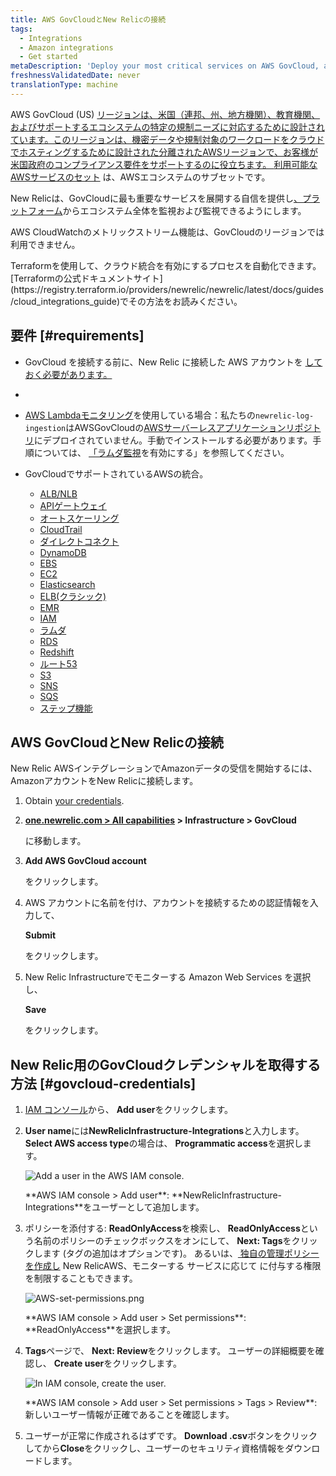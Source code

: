 ```yaml
---
title: AWS GovCloudとNew Relicの接続
tags:
  - Integrations
  - Amazon integrations
  - Get started
metaDescription: 'Deploy your most critical services on AWS GovCloud, and monitor your entire infrastructure with New Relic.'
freshnessValidatedDate: never
translationType: machine
---
```





AWS GovCloud (US) [リージョンは、米国（連邦、州、地方機関）、教育機関、およびサポートするエコシステムの特定の規制ニーズに対応するために設計されています。このリージョンは、機密データや規制対象のワークロードをクラウドでホスティングするために設計された分離されたAWSリージョンで、お客様が米国政府のコンプライアンス要件をサポートするのに役立ちます。 ](https://aws.amazon.com/govcloud-us/)[利用可能なAWSサービスのセット](https://aws.amazon.com/govcloud-us/details/) は、AWSエコシステムのサブセットです。

New Relicは、GovCloudに最も重要なサービスを展開する自信を提供し[、プラットフォーム](/docs/new-relic-one/use-new-relic-one/get-started/introduction-new-relic-one)からエコシステム全体を監視および監視できるようにします。

AWS CloudWatchのメトリックストリーム機能は、GovCloudのリージョンでは利用できません。

<Callout variant="tip">
  Terraformを使用して、クラウド統合を有効にするプロセスを自動化できます。 [Terraformの公式ドキュメントサイト](https://registry.terraform.io/providers/newrelic/newrelic/latest/docs/guides/cloud_integrations_guide)でその方法をお読みください。
</Callout>

## 要件 [#requirements]

* GovCloud を接続する前に、New Relic に接続した AWS アカウントを [しておく必要があります。](/docs/integrations/amazon-integrations/get-started/connect-aws-infrastructure)

* [](/docs/integrations/amazon-integrations/get-started/connect-aws-infrastructure)

* [](/docs/integrations/amazon-integrations/get-started/connect-aws-infrastructure)[AWS Lambdaモニタリング](/docs/serverless-function-monitoring/aws-lambda-monitoring/get-started/introduction-new-relic-monitoring-aws-lambda)を使用している場合：私たちの`newrelic-log-ingestion`はAWSGovCloudの[AWSサーバーレスアプリケーションリポジトリ](https://aws.amazon.com/serverless/serverlessrepo/)にデプロイされていません。手動でインストールする必要があります。手順については、 [「ラムダ監視](/docs/serverless-function-monitoring/aws-lambda-monitoring/get-started/enable-new-relic-monitoring-aws-lambda#connect-aws)を有効にする」を参照してください。

* GovCloudでサポートされているAWSの統合。

  * [ALB/NLB](/docs/integrations/amazon-integrations/aws-integrations-list/aws-albnlb-monitoring-integration)
  * [APIゲートウェイ](/docs/integrations/amazon-integrations/aws-integrations-list/aws-api-gateway-monitoring-integration)
  * [オートスケーリング](/docs/integrations/amazon-integrations/aws-integrations-list/aws-auto-scaling-monitoring-integration)
  * [CloudTrail](/docs/integrations/amazon-integrations/aws-integrations-list/aws-cloudtrail-monitoring-integration)
  * [ダイレクトコネクト](/docs/integrations/amazon-integrations/aws-integrations-list/aws-direct-connect-monitoring-integration)
  * [DynamoDB](/docs/integrations/amazon-integrations/aws-integrations-list/aws-dynamodb-monitoring-integration)
  * [EBS](/docs/integrations/amazon-integrations/aws-integrations-list/aws-ebs-monitoring-integration)
  * [EC2](/docs/integrations/amazon-integrations/aws-integrations-list/aws-ec2-monitoring-integration)
  * [Elasticsearch](/docs/integrations/amazon-integrations/aws-integrations-list/aws-elasticsearch-monitoring-integration)
  * [ELB(クラシック)](/docs/integrations/amazon-integrations/aws-integrations-list/aws-elb-classic-monitoring-integration)
  * [EMR](/docs/integrations/amazon-integrations/aws-integrations-list/aws-emr-monitoring-integration)
  * [IAM](/docs/integrations/amazon-integrations/aws-integrations-list/aws-iam-monitoring-integration)
  * [ラムダ](/docs/integrations/amazon-integrations/aws-integrations-list/aws-lambda-monitoring-integration)
  * [RDS](/docs/integrations/amazon-integrations/aws-integrations-list/aws-rds-monitoring-integration)
  * [Redshift](/docs/integrations/amazon-integrations/aws-integrations-list/aws-redshift-integration)
  * [ルート53](/docs/integrations/amazon-integrations/aws-integrations-list/aws-route-53-monitoring-integration)
  * [S3](/docs/integrations/amazon-integrations/aws-integrations-list/aws-s3-monitoring-integration)
  * [SNS](/docs/integrations/amazon-integrations/aws-integrations-list/aws-sns-monitoring-integration)
  * [SQS](/docs/integrations/amazon-integrations/aws-integrations-list/aws-sqs-monitoring-integration)
  * [ステップ機能](/docs/integrations/amazon-integrations/aws-integrations-list/aws-step-functions-monitoring-integration)

## AWS GovCloudとNew Relicの接続

New Relic AWSインテグレーションでAmazonデータの受信を開始するには、AmazonアカウントをNew Relicに接続します。

1. Obtain [your credentials](#govcloud-credentials).

2. <DNT>**[one.newrelic.com > All capabilities](https://one.newrelic.com/all-capabilities) > Infrastructure > GovCloud**</DNT>

   に移動します。

3. <DNT>**Add AWS GovCloud account**</DNT>

   をクリックします。

4. AWS アカウントに名前を付け、アカウントを接続するための認証情報を入力して、

   <DNT>**Submit**</DNT>

   をクリックします。

5. New Relic Infrastructureでモニターする Amazon Web Services を選択し、

   <DNT>**Save**</DNT>

   をクリックします。

## New Relic用のGovCloudクレデンシャルを取得する方法 [#govcloud-credentials]

1. [IAM コンソール](https://console.amazonaws-us-gov.com/iam/home#/users)から、 <DNT>**Add user**</DNT>をクリックします。

2. <DNT>**User name**</DNT>には<DNT>**NewRelicInfrastructure-Integrations**</DNT>と入力します。 <DNT>**Select AWS access type**</DNT>の場合は、 <DNT>**Programmatic access**</DNT>を選択します。

   <img
     title="AWS-add-user.png"
     alt="Add a user in the AWS IAM console."
     src={infrastructureAwsAddUser}
   />

   <figcaption>
     <DNT>**AWS IAM console > Add user**</DNT>: <DNT>**NewRelicInfrastructure-Integrations**</DNT>をユーザーとして追加します。
   </figcaption>

3. ポリシーを添付する: <DNT>**ReadOnlyAccess**</DNT>を検索し、 <DNT>**ReadOnlyAccess**</DNT>という名前のポリシーのチェックボックスをオンにして、 <DNT>**Next: Tags**</DNT>をクリックします (タグの追加はオプションです)。 あるいは、[ 独自の管理ポリシーを作成し](/docs/integrations/amazon-integrations/getting-started/integrations-managed-policies) New RelicAWS、モニターする サービスに応じて に付与する権限を制限することもできます。

   <img
     title="AWS-set-permissions.png"
     alt="AWS-set-permissions.png"
     src={infrastructureAwsSetPermissions}
   />

   <figcaption>
     <DNT>**AWS IAM console > Add user > Set permissions**</DNT>: <DNT>**ReadOnlyAccess**</DNT>を選択します。
   </figcaption>

4. <DNT>**Tags**</DNT>ページで、 <DNT>**Next: Review**</DNT>をクリックします。 ユーザーの詳細概要を確認し、 <DNT>**Create user**</DNT>をクリックします。

   <img
     title="AWS-create-user.png"
     alt="In IAM console, create the user."
     src={infrastructureAwsCreateUser}
   />

   <figcaption>
     <DNT>**AWS IAM console > Add user > Set permissions > Tags > Review**</DNT>: 新しいユーザー情報が正確であることを確認します。
   </figcaption>

5. ユーザーが正常に作成されるはずです。 <DNT>**Download .csv**</DNT>ボタンをクリックしてから<DNT>**Close**</DNT>をクリックし、ユーザーのセキュリティ資格情報をダウンロードします。
